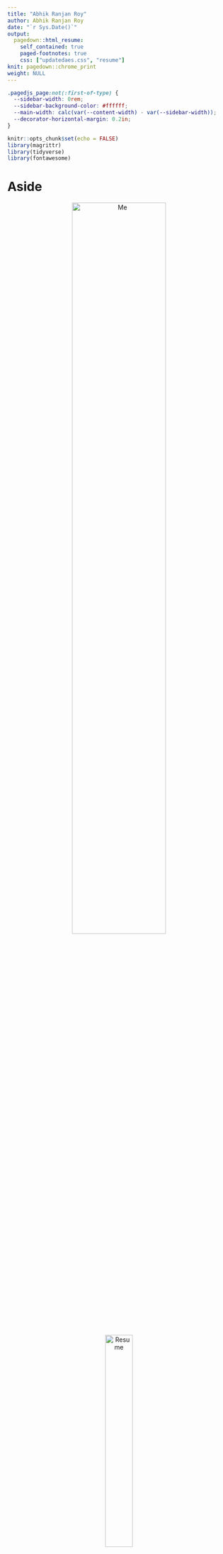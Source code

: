 ```yaml
---
title: "Abhik Ranjan Roy"
author: Abhik Ranjan Roy
date: "`r Sys.Date()`"
output:
  pagedown::html_resume:
    self_contained: true
    paged-footnotes: true
    css: ["updatedaes.css", "resume"]
knit: pagedown::chrome_print
weight: NULL 
---
```


<script src="//yihui.org/js/math-code.js" defer></script>

<script defer
  src="//mathjax.rstudio.com/latest/MathJax.js?config=TeX-MML-AM_CHTML">
</script>

```css
.pagedjs_page:not(:first-of-type) {
  --sidebar-width: 0rem;
  --sidebar-background-color: #ffffff;
  --main-width: calc(var(--content-width) - var(--sidebar-width));
  --decorator-horizontal-margin: 0.2in;
}
```

```r
knitr::opts_chunk$set(echo = FALSE)
library(magrittr)
library(tidyverse)
library(fontawesome)
```


Aside
================================================================================

<center>
<img src='img/me_rb.png' alt='Me' width='65%'>
<br>
<br>
<a href='https://iam.asocialdatascientist.com/' target='_blank'><img src='img/www-cursor-icon.png' alt='Resume' width='35%'></a>
</center>


Contact Information {#contact}
--------------------------------------------------------------------------------

- `r fontawesome::fa("fas fa-at", fill = "#161618")`&nbsp;&nbsp;&nbsp;&nbsp;abhikrroy@protonmail.com
- `r fontawesome::fa("fab fa-github", fill = "#161618")`&nbsp;&nbsp;&nbsp;&nbsp;[github.com/drabhikroy](https://github.com/drabhikroy)
- `r fontawesome::fa("far fa-window-maximize", fill = "#161618")`&nbsp;&nbsp;&nbsp;&nbsp;[iam.adatasocialscientist.com](https://iam.asocialdatascientist.com/)
- `r fontawesome::fa("fas fa-mobile", fill = "#161618", margin_left = "2.1px")` &nbsp;&nbsp;&nbsp;&nbsp;<a href="tel:+1 269-615-8771">+1 304-554-9436</a>
- `r fontawesome::fa("fab fa-orcid", fill = "#161618")`&nbsp;&nbsp;&nbsp;&nbsp;[0000-0002-7085-8964](https://orcid.org/0000-0002-7085-8964)


Expertise {#skills}
--------------------------------------------------------------------------------

- <b>Content, cluster, and social network analysis</b>

- <b>Data visualization</b> 

- <b>Designing and administering small- and large-scale surveys</b>

- <b>Modeling and analysis using statistics and machine learning</b>

- <b>Planning and conducting program evaluations</b>

- <b>Programming and analysis in</b><i style="color:#3365B3;" class="fab fa-r-project fa-lg"></i> <b>with markup using</b> $\LaTeX$

- <b>Quantitative, qualitative, and mixed method designs and analyses</b>

- <b>Web app development and static/dynamic reporting using</b>
<div class="holder">

<div class="left">
<img src='img/shiny-logo.png' alt='Shiny hex' width='70%'> 
</div>

<div class="middle">
<img src='img/rmarkdown.png' alt='Rmarkdown hex' width='70%'> 
</div>

<div class="right">
<img src='img/blogdown-logo.png' alt='Blogdown hex' width='70%'>
</div>

</div>

Main
================================================================================

Dr. Abhik Roy {#title}
--------------------------------------------------------------------------------


Education {data-icon=graduation-cap data-concise=true}
--------------------------------------------------------------------------------

### Western Michigan University

Ph.D. in Program Evaluation

&nbsp;&nbsp;Kalamazoo, MI

2016

*Dissertation*. Building an Evaluation Model of Academic Advising’s Impact on Progression, Persistence, and Retention Within University Settings

### Michigan Technological University

M.S. in Mathematics

&nbsp;&nbsp;Houghton, MI

2007

*Thesis*. Quotient Rings of the Eisenstein Integers

### West Virginia Wesleyan College

B.S. in Mathematics

&nbsp;&nbsp;Buckhannon, WV

2001

*Terminal Study*. 4-Cell Embedding on a $n$-genus Torus

Professional Experience {data-icon=suitcase}
--------------------------------------------------------------------------------

### Assistant Professor

West Virginia University

&nbsp;&nbsp;Morgantown, WV

2023 - 2016

::: concise
- Contributed to peer-reviewed publications by authoring and submitting scholarly papers.
- Conducted rigorous evaluations of a variety of programs, projects, and grants, contributing to their optimization and effectiveness.
- Designed and implemented dynamic and interactive surveys using HTML, CSS, and JavaScript in the Qualtrics platform.
- Extracted, wrangled, and cleaned data from various remote sources; developed a range of visualizations from static to interactive for report embedding or dissemination, and built web apps in Shiny all within R/RStudio.
- Instructed classes in evaluation, measurement, and research methods, emphasizing the application of data science techniques.
- Mentored Masters and Doctoral students, guiding their academic pursuits and research activities.
:::

### Data Analyst

University of Kansas

&nbsp;&nbsp;Lawrence, KS

2016 - 2014

::: concise
- Authored detailed evaluation reports, catering to the requirements of diverse stakeholders.
- Conducted research and deployed predictive statistical models aimed at enhancing student retention and graduation efforts.
- Developed web applications using Shiny and Tableau, facilitating extraction, summarization, and visualization of data from the organization’s Oracle database.
- Spearheaded and delivered presentations on findings from comprehensive qualitative, quantitative, and mixed-methods studies, both large and small.
:::


Select Publications {data-icon=file-text-o}
--------------------------------------------------------------------------------

### Is it accessible? Preservice teachers’ access to computational thinking.

*Contemporary Issues in Technology and Teacher Education*

N/A

2023

Kale U., Kooken, A., Yuan, J., & <b>Roy, A.</b> (accepted)

### Program Evaluation Standards for Utility Facilitate Stakeholder Internalization of Evaluative Thinking in the West Virginia Clinical Translational Science Institute

*Journal of Multidisciplinary Evaluation*

N/A

2023

Curtis, R., <b>Roy, A.</b>, Lewis, N., Dooty, E. N., & Mikalik, T.
[https://journals.sfu.ca/jmde/index.php/jmde_1/article/view/831](https://journals.sfu.ca/jmde/index.php/jmde_1/article/view/831)

### Thinking Processes in Code.org: A Relational Analysis Approach to Computational Thinking Computer Science Education

*Computer Science Education*

N/A

2022

Kale, U., Yuan, J., & <b>Roy, A.</b> [https://doi.org/10.1080/08993408.2022.2145549](https://doi.org/10.1080/08993408.2022.2145549)

### There’s So Much to Do and Not Enough Time to Do It! A Case for Sentiment Analysis to Derive Meaning From Open Text Using Student Reflections of Engineering Activities.

*American Journal of Evaluation, 42* (4), 559–576.

N/A

2021 

<b>Roy, A.</b>, & Rambo-Hernandez, K.E. https://doi.org/10.1177/1098214020962576

### To design or to integrate? Instructional design versus technology integration in developing learning interventions.

*Education Tech Research Dev 68*, 2473–2504.

N/A

2020

Kale, U., <b>Roy, A.</b> & Yuan, J. [https://doi.org/10.1007/s11423-020-09771-8](https://doi.org/10.1007/s11423-020-09771-8)

### Using Interactive Theater to Promote Inclusive Behaviors in Teams for First-year Engineering Students: A Sustainable Approach.

*Development of A Holistic Cross-Disciplinary Project Course Experience as a Research Platform for the Professional Formation of Engineers.*

N/A

2020

Dey, K.C., & Rahman, M.T., & Pyrialakou, V.D., & Martinelli, D., & Rambo-Hernandez, K.E., & Fraustino, J.D., & Deskins, J., & Plein, L.C., & <b>Roy, A.R.</b> [https://peer.asee.org/29592](https://peer.asee.org/29592)

### General chemistry student attitudes and success with use of online homework: Traditional-Responsive versus Adaptive-Responsive.

*Journal of Chemical Education, 95* (5), 691-699.

N/A

2018

Richard-Babb, M., Curtis, R., Ratcliff, B., <b>Roy, A.R.</b>, & Mikalik, T. https://doi.org/10.1021/acs.jchemed.7b00829 

### To go virtual or not to go virtual, that is the question: A comparative study of face-to-face versus virtual laboratories in a physical science course.

*Journal of College Science Teaching, 48* (2), 59-67.

N/A

2018

Miller, T.A., Carver, J.S., & <b>Roy, A.R.</b> https://www.jstor.org/stable/26616271


### Reasoning-and-proving in algebra: The case of two reform-oriented U.S. textbooks.

*International Journal of Educational Research 64.*, 92-106

N/A

2014

Davis, J.D., Smith, D.O., <b>Roy, A.R.</b>, & Bilgic, Y. K. https://doi.org/10.1016/j.ijer.2013.06.012


### What’s in a Scriven number?

*Journal of MultiDisciplinary Evaluation, 8* (19), 41-45.

N/A

2012

<b>Roy, A.R.</b>, Hobson, K.A., & Coryn, C.L.S. https://doi.org/10.56645/jmde.v8i19.372


Book Chapters {data-icon=book}
--------------------------------------------------------------------------------

### Social network analysis: Finding meaning in connections.

*Nova Science Publishers, Inc.*

N/A

2014

<b>Roy, A.R.</b> 978-1-53612-734-8


Invited Contributions {data-icon=file-text-o}
--------------------------------------------------------------------------------

### What is a Scriven number?

*The American Evaluation Association Newsletter*

N/A

2012

<b>Roy, A.R.</b>, Hobson, K.A., & Coryn, C.L.S.


Active Grants {data-icon=toggle-on}
--------------------------------------------------------------------------------

### Healthy Start Initiative

West Virginia University Research Corporation

&nbsp;&nbsp;Morgantown, WV

Current - 2023

- <i>Lead Program Evaluator & Methodologist</i><br> 
- Building valid and reliable survey instruments to assess participant experiences.
- Implementing process, monitoring, and impact evaluations of programmatic activities.
- Utilizing mixed methods designs to study participant data.
- Total Award: *$5,470,000*
- [*HRSA-19-049*](https://grants.hrsa.gov/2010/Web2External/Interface/Common/EHBDisplayAttachment.aspx?dm_rtc=16&dm_attid=d3c378a4-b07d-48e5-ab36-38f05a7eeb48)

### Teaching Science with Computational Thinking: Preparing Preservice Elementary Educators of the Future STEM Workforce

West Virginia University

&nbsp;&nbsp;Morgantown, WV

Current - 2022

- <i>Lead Program Evaluator & Mixed Methods Analyst</i><br>
- Applying mixed methods text analysis of written and interview data using thematic analysis and various machine learning methods.
- Constructing and validating survey instruments used to assess progress and programmatic impact.
- Implementing process and impact evaluations of program activities.
- Total Award: *$294,958.00*
- [*2019-NSF 2142274*](https://www.nsf.gov/awardsearch/showAward?AWD_ID=2142274&HistoricalAwards=false)


Inactive Grants {data-icon=toggle-off}
--------------------------------------------------------------------------------

### WVCTSI: West Virginia Clinical and Translational Science Institute

West Virginia University

&nbsp;&nbsp;Morgantown, WV

2022 - 2017 

- <i>Program Evaluator & Data Scientist</i><br>
- Analyzed large data sets using frequentist and Bayesian methods.
- Conducted local and multi-site mutli-cluster evaluation studies.
- Developed/validated items and distributing customized Qualtrics surveys built with CSS and Javascript.
- Mentored future graduate social data scientists.
- Pulled, wrangled, and visualized secondary data
- Total Award: *$20,000,000*
- [*2017-NIH 2U54GM104942-02*](https://reporter.nih.gov/project-details/9362155)

### Appalachian Gerontology Experiences - Advancing Diversity in Aging Research

West Virginia University

&nbsp;&nbsp;Morgantown, WV

2020 - 2021

- <i>Lead Program Evaluator</i><br>
- Developed and distributing customized Qualtrics surveys built with CSS and Javascript.
- Performed various evaluative studies addressing program efficacy and engagement.
- Total Award: *$678,000*
-[ *2020-NIH 1R25AG059558-01A1*](https://reporter.nih.gov/search/gvYOStaGnUiejizdD2R25w/project-details/9793672)

### Research Initiative: A Holistic Cross-Disciplinary Project Experience as a Platform to Advance the Professional Formation of Engineers

West Virginia University

&nbsp;&nbsp;Morgantown, WV

2020 - 2022

- <i>Methodological Advisor & Research Specialist</i><br>
- Mentored engineering faculty and graduate students on the implementation of research methods.
- Conducted quantitative and qualitative studies on undergraduate student experiences within grant related programs.
- Total Award: *$200,000*
- [*2019-NSF 1927232*](https://www.nsf.gov/awardsearch/showAward?AWD_ID=1927232&HistoricalAwards=false)

### Stepping UP with Avenue: Progress Monitoring: A Software Suite Helping Teachers Improve Literacy Progress For Deaf/Hard Of Hearing Students

Pennsylvania State University

&nbsp;&nbsp;State College, PA

2018 - 2017

- <i>Lead Program Evaluator</i><br>
- Administered product and program evaluations of existing tools and activities.
- Total Award: *$2,470,440*
- *2017-ED H327S170012*

### Cultivating Inclusive Identities of Engineers and Computer Scientists: Expanding Efforts to Infuse Inclusive Excellence in Undergraduate Curricula

West Virginia University

&nbsp;&nbsp;Morgantown, WV

2018 - 2017

- <i>Lead Program Evaluator</i><br>
- Conducted personnel and program evaluations of existing members and interventions.
- Created and implemented various text analysis methods.
- Total Award: *$2,000,000*
- [*2017-NSF 1725880*](https://www.nsf.gov/awardsearch/showAward?AWD_ID=1725880)

### GAUSSI: Generating, Analyzing, and Understanding Sensory and Sequencing Information: A Trans-Disciplinary Graduate Training Program in Biosensing and Computational Biology

Colorado State University

&nbsp;&nbsp;Fort Collins, CO

2020 - 2017

- <i>Lead Program Evaluator</i><br>
- Conducted unstructured and semi-structured interviews and focus groups assessing participant experiences.
- Implemented mixed methods evaluations to study program impacts on students and faculty.
- Total Award: *$3,013,779*
- [*2017-NSF 1450032*](https://www.nsf.gov/awardsearch/showAward?AWD_ID=1450032&HistoricalAwards=false)


Presentations {data-icon=chalkboard-user}
--------------------------------------------------------------------------------

### Let’s Get Sentimental: Machine Learning Aided Data Analysis for Large Qualitative Data Sets

*American Evaluation Association Annual Conference*

&nbsp;&nbsp;New Orleans, LA

2022

Seidel, T. , Ferguson, C.F., & <b>Roy, A.R.</b>


### Best of Both Worlds: Affordances of Mixing Machine Learning and Qualitative Content Analysis

*American Educational Research Association Annual Meeting*

&nbsp;&nbsp;San Diego, CA

2022

Roy, A.R., Ferguson, C.F., Curtis, R., & Babb-Richards, M.

### These Aren’t Random Words Just Strung Together?: Using Machine Learning and Pretty Visualizations to Discover Topics in Articles.

*American Evaluation Association Annual Conference*

*virtual*

2020 

<b>Roy, A.R.</b>


### Little Fish in a Big Pond, Only Fish in a Little Pond: How Roles Shape our Identities as Evaluators.

*American Evaluation Association Annual Conference*

&nbsp;&nbsp;Minneapolis, MN

2019

M, Loomis, D.L., Mikalik, T.L., Curtis, R., <b>Roy, A.R.</b>, & Bernstein, M.


### Evolving Program Logic Models to Meet Shifting Program Needs: The Case of WV Clinical Translational Science Institute.

*American Evaluation Association Annual Conference*

&nbsp;&nbsp;Minneapolis, MN

2019

Curtis, R., <b>Roy, A.R.</b>, Bernstein, M, Loomis, D.L., & Mikalik, T.L.


### The Value of External Evaluators When Building Clinical Translational Research Infrastructure.

*American Evaluation Association Annual Conference*

&nbsp;&nbsp;Minneapolis, MN

2019

Curtis, R., <b>Roy, A.R.</b>, Bernstein, M, Loomis, D.L., & Mikalik, T.L.


### Using Associated Networks to Evaluate Content within Courses.

*American Evaluation Association Annual Conference*

&nbsp;&nbsp;Minneapolis, MN

2019

<b>Roy, A.R.</b>, Kale, U, & Yuan, J.


### Why Is It That Writers Write but Fingers Don’t Fing? Using Machine Learning and Lexemes to Make Sense of Nonsense.

*American Evaluation Association Annual Conference*

&nbsp;&nbsp;Minneapolis, MN

2019

<b>Roy, A.R.</b>, Curtis, R., Mikalik, T.L., Loomis, D.L., & Bernstein, M.


### Discovering the Underlying Meaning Behind Get Me Off Your F***ing Mailing List? and Most Other Narratives.

*American Evaluation Association Annual Conference*

&nbsp;&nbsp;Minneapolis, MN

2019

<b>Roy, A.R.</b>, Curtis, R., Mikalik, T.L., Loomis, D.L., & Bernstein, M.


### Assessing for Improvement: The Use of Artificial Intelligence to Uncover Potential Differential Impact of Assignments.

*American Evaluation Association Annual Conference*

&nbsp;&nbsp;Toronto, CN

2019

<b>Roy, A.R.</b> & Rambo-Hernandez, K.


### That's a Pretty Picture of Dots and Lines but What Does it Mean?: A Q&A Session with the Social Network Analysis TIG Leaders.

*American Evaluation Association Annual Conference*

&nbsp;&nbsp;Cleveland, OH

2018

<b>Roy, A.R.</b>, Durland, M.M., Woodland, R., & Phillips, G.


### Navigating Buy-in and Shifting Evaluation Needs Over Time in NIH Clinical Translational Research Award.

*American Evaluation Association Annual Conference*

&nbsp;&nbsp;Cleveland, OH

2018

Curtis, R., & <b>Roy, A.R.</b>, Mikalik, T.L.



### Using a Mixed Methods Evaluation to Discover How an Interactive Theater Based Model Stimulates Inclusive Behaviors in Engineering.

*American Evaluation Association Annual Conference*

&nbsp;&nbsp;Cleveland, OH

2018

<b>Roy, A.R.</b>, Rambo-Hernandez, K., Hensel, R.A., & Morris, M.L.


### Collaboration Evaluation: Using Social Network Analysis to Reveal an Active Undiscovered Network.

*American Evaluation Association Annual Conference*

&nbsp;&nbsp;Cleveland, OH

2018

<b>Roy, A.R.</b>, Curtis, R., & Mikalik, T.L.


### Examining the Past and Looking Forward: The Future of Evaluation Theory and Use.

*American Evaluation Association Annual Conference*

&nbsp;&nbsp;Cleveland, OH

2018

<b>Roy, A.R.</b> & Hobson, K.A.


### Transforming Graduate STEM Education: A Theory-Driven Evaluation of the GAUSSI National Science Foundation Research Training (NRT) Program.

*American Evaluation Association Annual Conference*

&nbsp;&nbsp;Washington, DC

2017

<b>Roy, A.R.</b>, Hernandez, P.A., Chen, T., & Paguyo, C.


### Program Evaluation for Everyone! - Constructing an Online Foundational Course for Capacity Building using Theorists as a Focus.

*American Evaluation Association Annual Conference*

&nbsp;&nbsp;Washington, DC

2017

<b>Roy, A.R.</b> & Curtis, R.P.


### Three Stages Down! Exploring the Criteria for the Next Generation of Evaluation Theorists through Social Network Analysis.

*Hawaii-Pacific Evaluation Association Annual Conference*

&nbsp;&nbsp;Kane’ohe, HI

2017

<b>Roy, A.R.</b> & Hobson, K.A.


### Content in the Background: Using Evaluation Theorists as the Principal Motivator for Foundational Evaluation Courses.

*Hawaii-Pacific Evaluation Association Annual Conference*

&nbsp;&nbsp;Kane’ohe, HI

2017

<b>Roy, A.R.</b> & Curtis, R.P.


### Survey Says! Students Getting Tired of Surveys.

*National Academic Advising Association Annual Conference*

&nbsp;&nbsp;Las Vegas, NV

2015

<b>Roy, A.R.</b> & Goetz, H.L.


### Influences of Hierarchical Linear Modeling in Evaluation.

*Aotearoa New Zealand Evaluation Association Annual Conference*

&nbsp;&nbsp;Auckland, NZ

2013

<b>Roy, A.R.</b> & Goetz, H.L.


### Survey sample methods: Evaluators’ toolbox refreshment.

*American Evaluation Association Annual Conference*

&nbsp;&nbsp;Minneapolis, MN

2012

<b>Roy, A.R.</b> & Hobson, K.A.


Teaching Experience in Evaluation and Methodology (2016 - ) {data-icon=chalkboard-teacher}
--------------------------------------------------------------------------------

### Data Visualization

West Virginia University

&nbsp;&nbsp;Morgantown, WV

2020 - 2018

2020, 2018


### Educational Psychology

West Virginia University

&nbsp;&nbsp;Morgantown, WV

2017

2017


### Educational Research

West Virginia University

&nbsp;&nbsp;Morgantown, WV

2016


### Introduction to Research

West Virginia University

&nbsp;&nbsp;Morgantown, WV

2022 - 2016

2022, 2018, 2017, 2016


### Measurement/Evaluation in Educational Psychology

West Virginia University

&nbsp;&nbsp;Morgantown, WV

2020 - 2018

2022, 2020, 2018


### Mixing Research Methodologies

West Virginia University

&nbsp;&nbsp;Morgantown, WV

2019 - 2017

2022, 2019, 2018, 2017


### Program Evaluation

West Virginia University

&nbsp;&nbsp;Morgantown, WV

2022 - 2017

2022, 2021, 2020, 2019, 2018, 2017


### Social Network Analysis

West Virginia University

&nbsp;&nbsp;Morgantown, WV

2021 - 2017

2021, 2017 


### Statistical Methods 1

West Virginia University

&nbsp;&nbsp;Morgantown, WV

2021 - 2017

2021, 2020, 2019, 2018, 2017


### Survey Design

West Virginia University

&nbsp;&nbsp;Morgantown, WV

2020 - 2022

2022, 2020



Teaching Experience in Mathematics (2005 - 2015) {data-icon=chalkboard-teacher}
--------------------------------------------------------------------------------

### Business Calculus

Central Michigan University

&nbsp;&nbsp;Mount Pleasant, MI

2008


### College Algebra

Central Michigan University

&nbsp;&nbsp;Mount Pleasant, MI

2009


### Discrete Mathematics

Pittsburgh State University

&nbsp;&nbsp;Pittsburgh, KS

2012


### Elementary Statistics

Pittsburgh State University

&nbsp;&nbsp;Pittsburgh, KS

2014


### Foundations of Statistics

Pittsburgh State University

&nbsp;&nbsp;Pittsburgh, KS

2010 - 2009

2009, 2010


### Intermediate Algebra

Central Michigan University

&nbsp;&nbsp;Mount Pleasant, MI

2008 - 2007

2007, 2008


### Integral Calculus

Michigan Technological University

&nbsp;&nbsp;Houghton, MI

2007


### Linear Algebra

University of Kansas

&nbsp;&nbsp;Lawrence, KS

2015 - 2014

2014, 2015


### Mathematical Thinking Grades 6-12

Western Michigan University

&nbsp;&nbsp;Kalamazoo, MI

2013


### Mathematics Curriculum Grades 6-12

Western Michigan University

&nbsp;&nbsp;Kalamazoo, MI

2014 - 2013

2013, 2014


### Multivariable Calculus

Michigan Technological University

&nbsp;&nbsp;Houghton, MI

2005


### Single Variable Calculus

Michigan Technological University

&nbsp;&nbsp;Houghton, MI

2007 - 2006

2006, 2007



Service {data-icon=paragraph}
--------------------------------------------------------------------------------

### Associate Editor

[*Journal of MultiDisciplinary Evaluation*](https://journals.sfu.ca/jmde/index.php/jmde_1/about/editorialTeam)

N/A

2022 - 2013


Memberships {data-icon=users}
--------------------------------------------------------------------------------

### American Evaluation Association

N/A

N/A

2022 - 2012


Disclaimer {#disclaimer style="width: calc(var(--content-width) - var(--sidebar-width)); padding-left: var(--sidebar-horizontal-padding);"}
--------------------------------------------------------------------------------

Made in <i style="color:#3365B3;" class="fab fa-r-project"></i>: [Source code](https://github.com/drabhikroy/Courses/blob/iam/content/en/work/cv-pdf.Rmd){target='_blank}

Last updated on `r format(Sys.Date(), format="%B %d, %Y")`
